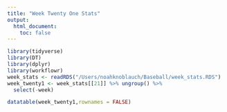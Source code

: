 ```yaml
---
title: "Week Twenty One Stats"
output: 
  html_document:
    toc: false
---
```



```r
library(tidyverse)
library(DT)
library(dplyr)
library(workflowr)
week_stats <- readRDS("/Users/noahknoblauch/Baseball/week_stats.RDS")
week_twenty1 <- week_stats[[21]] %>% ungroup() %>%
  select(-week)

```

```r
datatable(week_twenty1,rownames = FALSE)
```

